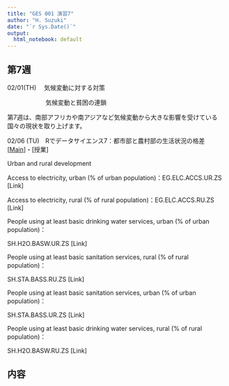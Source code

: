 ```yaml
---
title: "GES 001 演習7"
author: "H. Suzuki"
date: "`r Sys.Date()`"
output:
  html_notebook: default
---
```


## 第7週

02/01(TH) 　気候変動に対する対策

　　　　　　 気候変動と貧困の連鎖

第7週は、南部アフリカや南アジアなど気候変動から大きな影響を受けている国々の現状を取り上げます。

02/06 (TU)　Rでデータサイエンス7：都市部と農村部の生活状況の格差　 [[Main](https://ds-sl.github.io/intro2r/ges001/ges001-main.nb.html)]・[授業]

Urban and rural development

Access to electricity, urban (% of urban population)：EG.ELC.ACCS.UR.ZS [Link]

Access to electricity, rural (% of rural population)：EG.ELC.ACCS.RU.ZS [Link]

People using at least basic drinking water services, urban (% of urban population)：

SH.H2O.BASW.UR.ZS [Link]

People using at least basic sanitation services, rural (% of rural population)：

SH.STA.BASS.RU.ZS [Link]

People using at least basic sanitation services, urban (% of urban population)：

SH.STA.BASS.UR.ZS [Link]

People using at least basic drinking water services, rural (% of rural population)：

SH.H2O.BASW.RU.ZS [Link]

## 内容
